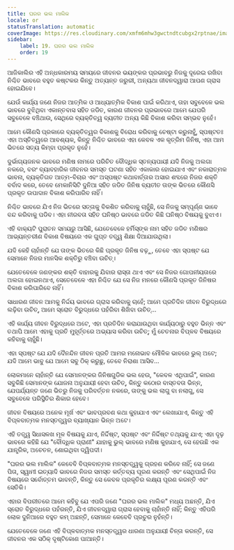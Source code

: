 ```yaml
---
title: ଘରର ଭଲ ମାଲିକ
locale: or
statusTranslation: automatic
coverImage: https://res.cloudinary.com/xmfm6mhw3gwctndtcubgx2rptnae/image/upload/v1740468922/small_cover_tratado_de_psicologia_revolucionaria_a4c0dca4e0.webp
sidebar:
    label: 19. ଘରର ଭଲ ମାଲିକ
    order: 19
---
```

ଆଜିକାଲିର ଏହି ଅନ୍ଧକାରମୟ ସମୟରେ ଜୀବନର ଭୟଙ୍କର ପ୍ରଭାବରୁ ନିଜକୁ ଦୂରେଇ ରଖିବା ନିଶ୍ଚିତ ଭାବରେ ବହୁତ କଷ୍ଟକର କିନ୍ତୁ ଅତ୍ୟନ୍ତ ଜରୁରୀ, ଅନ୍ୟଥା ଜୀବନଦ୍ୱାରା ଆପଣ ଗ୍ରାସ ହୋଇଯିବେ।

ଯେଉଁ କାର୍ଯ୍ୟ ଜଣେ ନିଜର ଆତ୍ମିକ ଓ ଆଧ୍ୟାତ୍ମିକ ବିକାଶ ପାଇଁ କରିଥାଏ, ତାହା ସବୁବେଳେ ଭଲ ଭାବରେ ବୁଝିଥିବା ଏକାନ୍ତବାସ ସହିତ ଜଡିତ, କାରଣ ଜୀବନର ପ୍ରଭାବରେ ଆମେ ଯେପରି ସବୁବେଳେ ବଞ୍ଚିଥାଉ, ସେଥିରେ ବ୍ୟକ୍ତିତ୍ୱ ବ୍ୟତୀତ ଅନ୍ୟ କିଛି ବିକାଶ କରିବା ସମ୍ଭବ ନୁହେଁ।

ଆମେ କୌଣସି ପ୍ରକାରେ ବ୍ୟକ୍ତିତ୍ୱର ବିକାଶକୁ ବିରୋଧ କରିବାକୁ ଚେଷ୍ଟା କରୁନାହୁଁ, ସ୍ପଷ୍ଟତଃ ଏହା ଅସ୍ତିତ୍ୱରେ ଆବଶ୍ୟକ, କିନ୍ତୁ ନିଶ୍ଚିତ ଭାବରେ ଏହା କେବଳ ଏକ କୃତ୍ରିମ ଜିନିଷ, ଏହା ଆମ ଭିତରେ ସତ୍ୟ କିମ୍ବା ପ୍ରକୃତ ନୁହେଁ।

ଦୁର୍ଭାଗ୍ୟଜନକ ଭାବରେ ମଣିଷ ନାମରେ ପରିଚିତ ବୌଦ୍ଧିକ ସ୍ତନ୍ୟପାୟୀ ଯଦି ନିଜକୁ ଅଲଗା ନକରେ, ବରଂ ବ୍ୟାବହାରିକ ଜୀବନର ସମସ୍ତ ଘଟଣା ସହିତ ଏକାକାର ହୋଇଯାଏ ଏବଂ ନକାରାତ୍ମକ ଭାବନା, ବ୍ୟକ୍ତିଗତ ଆତ୍ମ-ବିଚାର ଏବଂ ଅସ୍ପଷ୍ଟ କଥାବାର୍ତ୍ତାର ଅସାର ଶବ୍ଦରେ ନିଜର ଶକ୍ତି ବର୍ବାଦ କରେ, ତେବେ ମେକାନିସିଟି ଦୁନିଆ ସହିତ ଜଡିତ ଜିନିଷ ବ୍ୟତୀତ ତାଙ୍କ ଭିତରେ କୌଣସି ପ୍ରକୃତ ଉପାଦାନ ବିକାଶ କରିପାରିବ ନାହିଁ।

ନିଶ୍ଚିତ ଭାବରେ ଯିଏ ନିଜ ଭିତରେ ସତ୍ତାକୁ ବିକଶିତ କରିବାକୁ ଚାହୁଁଛି, ସେ ନିଜକୁ ସମ୍ପୂର୍ଣ୍ଣ ଭାବେ ବନ୍ଦ କରିବାକୁ ପଡିବ। ଏହା ନୀରବତା ସହିତ ଘନିଷ୍ଠ ଭାବରେ ଜଡିତ କିଛି ଘନିଷ୍ଠ ବିଷୟକୁ ବୁଝାଏ।

ଏହି ବାକ୍ୟଟି ପୁରାତନ ସମୟରୁ ଆସିଛି, ଯେତେବେଳେ ହର୍ମିସ୍ଙ୍କ ନାମ ସହିତ ଜଡିତ ମଣିଷର ଆଭ୍ୟନ୍ତରୀଣ ବିକାଶ ବିଷୟରେ ଏକ ଗୁପ୍ତ ତତ୍ତ୍ୱ ଶିକ୍ଷା ଦିଆଯାଉଥିଲା।

ଯଦି କେହି ଚାହାଁନ୍ତି ଯେ ତାଙ୍କ ଭିତରେ କିଛି ପ୍ରକୃତ ଜିନିଷ ବଢ଼ୁ, ତେବେ ଏହା ସ୍ପଷ୍ଟ ଯେ ସେମାନେ ନିଜର ମାନସିକ ଶକ୍ତିରୁ ବଞ୍ଚିବା ଉଚିତ୍।

ଯେତେବେଳେ ଜଣଙ୍କର ଶକ୍ତି ବାହାରକୁ ଯିବାର ରାସ୍ତା ଥାଏ ଏବଂ ସେ ନିଜର ଗୋପନୀୟତାରେ ଅଲଗା ହୋଇନଥାଏ, ସେତେବେଳେ ଏହା ନିଶ୍ଚିତ ଯେ ସେ ନିଜ ମନରେ କୌଣସି ପ୍ରକୃତ ଜିନିଷର ବିକାଶ କରିପାରିବେ ନାହିଁ।

ସାଧାରଣ ଜୀବନ ଆମକୁ ନିର୍ଦ୍ଦୟ ଭାବରେ ଗ୍ରାସ କରିବାକୁ ଚାହେଁ; ଆମେ ପ୍ରତିଦିନ ଜୀବନ ବିରୁଦ୍ଧରେ ଲଢ଼ିବା ଉଚିତ୍, ଆମେ ସ୍ରୋତ ବିରୁଦ୍ଧରେ ପହଁରିବା ଶିଖିବା ଉଚିତ୍...

ଏହି କାର୍ଯ୍ୟ ଜୀବନ ବିରୁଦ୍ଧରେ ଅଟେ, ଏହା ପ୍ରତିଦିନ କରାଯାଉଥିବା କାର୍ଯ୍ୟଠାରୁ ବହୁତ ଭିନ୍ନ ଏବଂ ତଥାପି ଆମେ ଏହାକୁ ପ୍ରତି ମୁହୂର୍ତ୍ତରେ ଅଭ୍ୟାସ କରିବା ଉଚିତ୍; ମୁଁ ଚେତନାର ବିପ୍ଳବ ବିଷୟରେ କହିବାକୁ ଚାହୁଁଛି।

ଏହା ସ୍ପଷ୍ଟ ଯେ ଯଦି ଦୈନନ୍ଦିନ ଜୀବନ ପ୍ରତି ଆମର ମନୋଭାବ ମୌଳିକ ଭାବରେ ଭୁଲ୍ ଅଟେ; ଯଦି ଆମେ ଭାବୁ ଯେ ଆମେ ସବୁ ଠିକ୍ କରୁଛୁ, ତେବେ ନିରାଶା ଆସିବ...

ଲୋକମାନେ ଚାହାଁନ୍ତି ଯେ ସେମାନଙ୍କର ଜିନିଷଗୁଡିକ ଭଲ ହେଉ, "କେବଳ ଏଥିପାଇଁ", କାରଣ ସବୁକିଛି ସେମାନଙ୍କ ଯୋଜନା ଅନୁଯାୟୀ ହେବା ଉଚିତ୍, କିନ୍ତୁ କଠୋର ବାସ୍ତବତା ଭିନ୍ନ, ଯେପର୍ଯ୍ୟନ୍ତ ଜଣେ ଭିତରୁ ନିଜକୁ ପରିବର୍ତ୍ତନ ନକରେ, ତାଙ୍କୁ ଭଲ ଲାଗୁ ବା ନଲାଗୁ, ସେ ସବୁବେଳେ ପରିସ୍ଥିତିର ଶିକାର ହେବେ।

ଜୀବନ ବିଷୟରେ ଅନେକ ମୂର୍ଖ ଏବଂ ଭାବପ୍ରବଣ କଥା କୁହାଯାଏ ଏବଂ ଲେଖାଯାଏ, କିନ୍ତୁ ଏହି ବିପ୍ଳବାତ୍ମକ ମନସ୍ତତ୍ତ୍ୱର ବ୍ୟାଖ୍ୟାନ ଭିନ୍ନ ଅଟେ।

ଏହି ତତ୍ତ୍ୱ ସିଧାସଳଖ ମୂଳ ବିଷୟକୁ ଯାଏ, ନିର୍ଦ୍ଦିଷ୍ଟ, ସ୍ପଷ୍ଟ ଏବଂ ନିର୍ଦ୍ଦିଷ୍ଟ ତଥ୍ୟକୁ ଯାଏ; ଏହା ଦୃଢ଼ ଭାବରେ କହିଛି ଯେ "ବୌଦ୍ଧିକ ପ୍ରାଣୀ" ଯାହାକୁ ଭୁଲ୍ ଭାବରେ ମଣିଷ କୁହାଯାଏ, ସେ ହେଉଛି ଏକ ଯାନ୍ତ୍ରିକ, ଅଚେତନ, ଶୋଇଥିବା ଦ୍ୱିପଦୀ।

"ଘରର ଭଲ ମାଲିକ" କେବେବି ବିପ୍ଳବାତ୍ମକ ମନସ୍ତତ୍ତ୍ୱକୁ ଗ୍ରହଣ କରିବେ ନାହିଁ; ସେ ଜଣେ ପିତା, ସ୍ୱାମୀ ଇତ୍ୟାଦି ଭାବରେ ନିଜର ସମସ୍ତ କର୍ତ୍ତବ୍ୟ ପୂରଣ କରନ୍ତି ଏବଂ ସେଥିପାଇଁ ନିଜ ବିଷୟରେ ସର୍ବୋତ୍ତମ ଭାବନ୍ତି, କିନ୍ତୁ ସେ କେବଳ ପ୍ରକୃତିର ଲକ୍ଷ୍ୟ ପୂରଣ କରନ୍ତି ଏବଂ ସେତିକି।

ଏହାର ବିପରୀତରେ ଆମେ କହିବୁ ଯେ ଏପରି ଜଣେ "ଘରର ଭଲ ମାଲିକ" ମଧ୍ୟ ଅଛନ୍ତି, ଯିଏ ସ୍ରୋତ ବିରୁଦ୍ଧରେ ପହଁରନ୍ତି, ଯିଏ ଜୀବନଦ୍ୱାରା ଗ୍ରାସ ହେବାକୁ ଚାହାଁନ୍ତି ନାହିଁ; କିନ୍ତୁ ଏହିପରି ଲୋକ ଦୁନିଆରେ ବହୁତ କମ୍ ଅଛନ୍ତି, ସେମାନେ କେବେବି ପ୍ରଚୁର ନୁହଁନ୍ତି।

ଯେତେବେଳେ ଜଣେ ଏହି ବିପ୍ଳବାତ୍ମକ ମନସ୍ତତ୍ତ୍ୱର ଧାରଣା ଅନୁଯାୟୀ ଚିନ୍ତା କରନ୍ତି, ସେ ଜୀବନର ଏକ ସଠିକ୍ ଦୃଷ୍ଟିକୋଣ ପାଆନ୍ତି।

